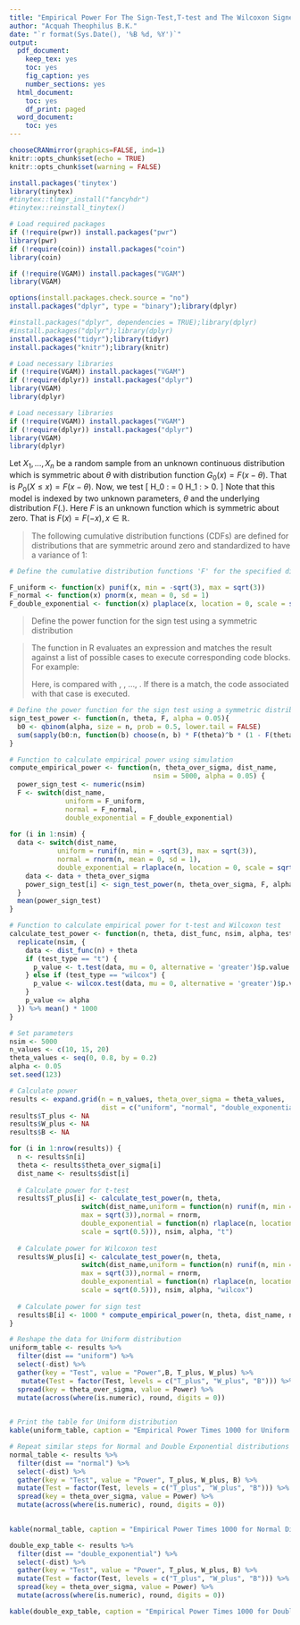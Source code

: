 ```yaml
---
title: "Empirical Power For The Sign-Test,T-test and The Wilcoxon Signed Rank Test"
author: "Acquah Theophilus B.K."
date: "`r format(Sys.Date(), '%B %d, %Y')`"
output:
  pdf_document:
    keep_tex: yes
    toc: yes
    fig_caption: yes
    number_sections: yes
  html_document:
    toc: yes
    df_print: paged
  word_document:
    toc: yes
---
```


```r
chooseCRANmirror(graphics=FALSE, ind=1)
knitr::opts_chunk$set(echo = TRUE)
knitr::opts_chunk$set(warning = FALSE)
```


```r
install.packages('tinytex')
library(tinytex)
#tinytex::tlmgr_install("fancyhdr")
#tinytex::reinstall_tinytex()
```

\vspace{10pt}
```r
# Load required packages
if (!require(pwr)) install.packages("pwr")
library(pwr)
if (!require(coin)) install.packages("coin")
library(coin)

if (!require(VGAM)) install.packages("VGAM")
library(VGAM)

options(install.packages.check.source = "no")
install.packages("dplyr", type = "binary");library(dplyr)

#install.packages("dplyr", dependencies = TRUE);library(dplyr)
#install.packages("dplyr");library(dplyr)
install.packages("tidyr");library(tidyr)
install.packages("knitr");library(knitr)

```

```r
# Load necessary libraries
if (!require(VGAM)) install.packages("VGAM")
if (!require(dplyr)) install.packages("dplyr")
library(VGAM)
library(dplyr)

# Load necessary libraries
if (!require(VGAM)) install.packages("VGAM")
if (!require(dplyr)) install.packages("dplyr")
library(VGAM)
library(dplyr)
```


Let $X_1, \ldots, X_n$ be a random sample from an unknown continuous distribution
which is symmetric about $\theta$ with distribution function $G_0(x) = F(x-\theta)$.
That is $P_0(X \leq x) = F(x-\theta)$. Now, we test
\[
H_0 : \theta = 0 \quad \text{versus} \quad H_1 : \theta > 0. \tag{1}
\]
Note that this model is indexed by two unknown parameters, $\theta$ and the 
underlying distribution $F(.)$. Here $F$ is an unknown function which is symmetric
about zero. That is $F(x) = F(-x), x\in \mathbb{R}$.

\begin{enumerate}
    \item \textbf{sign-test}\\
    The sign test, with test statistic $B = [ \text{number of } X_i's > 0]$, is
    appropriate for this problem. Under $H_0$, $B$ is a binomial random variable 
    with probability of success equal to 0.5. For any $\theta>0$, $B$ is a 
    binomial random variable with probability of success equal to
    \[
    1 - G_0(0) = 1 - F(-\theta) = F(\theta). \tag{2}
    \]
    The last equality follows from the fact that $F$ is a symmetric distribution.
    So if the rule rejects whenever $B\geq b_0$, the power function is calculated by
    \[
    p((\theta, F) = \sum_{b=b_0}^{n} \binom{n}{b} F(\theta)^b \left[1 - F(\theta)\right]^{n-b}.
    \]

    \item \textbf{t-test}\\
    The one-sample Student t-test for this location problem. We reject $H_0$ if
    \[
    T^+ = \frac{\bar{X}}{S/\sqrt{n}}
    \]
    is greater than $t_{1-\alpha, n-1}$, the upper $100(1 - \alpha)$th quantile 
    of a t-distribution with $n - 1$ degree of freedom. If the underlying 
    distribution is normal with mean $\theta$ and variance $\sigma^2$, the power
    function of the test based on $T^+$ is
    \[
    p(T^+ > t(\alpha, n - 1)|\theta, \sigma) = P\left(\frac{\bar{X}}{S/\sqrt{n}} > 
    t(\alpha, n - 1)|\theta, \sigma\right) \tag{3}
    \]
    \[
    = P\left(\frac{\frac{\bar{X}-\theta}{\sigma/\sqrt{n}}+\frac{\theta}{\sigma/\sqrt{n}}}{(s/\sqrt{n})} >         t(\alpha, n - 1)|\theta, \sigma\right) \tag{4}
    \]
    \[
    = P\left(T^* > t(\alpha, n - 1)|n - 1, \frac{\theta}{\sigma/\sqrt{n}}\right), \tag{5}
    \]
    where $T^*$ has a non-central t-distribution with degree of freedom $n - 1$,non-centrality 
    parameter $\frac{\theta}{\sigma/\sqrt{n}} =\sqrt{n}\theta/\sigma$
    
\item \textbf{Wilcoxon Signed Rank Test}\\
The power function of the Wilcoxon signed rank test is more complex, and we use 
simulation to calculate the empirical power function. You can calculate empirical 
power for the sign-test and t-test, if you do not want to use the exact power 
function given above.Replace the distribution function $F$ with the following 
symmetric distributions:

\begin{enumerate}
    \item Uniform distribution with mean 0 and variance 1,
    \item Normal distribution with mean 0 and variance 1, and
    \item Double exponential distribution with mean 0 and variance 1.
\end{enumerate}

Compute the empirical power for the sign-test, t-test, and the Wilcoxon signed 
rank test based on generating random samples of sizes 10, 15, and 20 from the 
above distributions.

Please refer to the attached PDF files on Canvas for more details on power function
and empirical power function.

\end{enumerate}

\textcolor{red}{CODE IMPLEMENTATION}

>    The following cumulative distribution functions (CDFs) are defined for 
>    distributions that are symmetric around zero and standardized to have a variance of 1:
\begin{enumerate}
 >   \item \textbf{Uniform distribution:} The uniform distribution is defined over an interval 
 >   $[a, b]$. To achieve a mean of 0 and a variance of 1, we set the bounds to $a = -\sqrt{3}$ 
 >   and $b = \sqrt{3}$ since the variance of a uniform distribution over $[a, b]$ is 
 >   $\frac{(b-a)^2}{12}$.
>    \item \textbf{Normal distribution:} The normal distribution is parameterized by its mean 
>    ($\mu$) and standard deviation ($\sigma$). A standard normal distribution, which has a mean 
>    of 0 and a standard deviation of 1, naturally has a variance of 1.
>   \item \textbf{Double exponential (Laplace) distribution:} The variance of the Laplace distribution
>   is given by $2 \cdot \text{scale}^2$. To obtain a variance of 1, the scale parameter is set to 
>   $\sqrt{0.5}$.
\end{enumerate}


\textcolor{red}{Define the cumulative distribution functions 'F' for the specified distributions}

```r
# Define the cumulative distribution functions 'F' for the specified distributions

F_uniform <- function(x) punif(x, min = -sqrt(3), max = sqrt(3))
F_normal <- function(x) pnorm(x, mean = 0, sd = 1)
F_double_exponential <- function(x) plaplace(x, location = 0, scale = sqrt(0.5))
```

> Define the power function for the sign test using a symmetric distribution

>The \texttt{switch} function in R evaluates an expression and matches the 
>result against a list of possible cases to execute corresponding code blocks. 
For example:
\begin{verbatim}
switch(expression,
       case1 = code_for_case1,
       case2 = code_for_case2,
       ...
       caseN = code_for_caseN)
\end{verbatim}
Here, \texttt{expression} is compared with \texttt{case1}, 
\texttt{case2}, ..., \texttt{caseN}. If there is a match, the code associated 
with that case is executed.

```r
# Define the power function for the sign test using a symmetric distribution
sign_test_power <- function(n, theta, F, alpha = 0.05){
  b0 <- qbinom(alpha, size = n, prob = 0.5, lower.tail = FALSE)
  sum(sapply(b0:n, function(b) choose(n, b) * F(theta)^b * (1 - F(theta))^(n - b)))
}

# Function to calculate empirical power using simulation
compute_empirical_power <- function(n, theta_over_sigma, dist_name,
                                    nsim = 5000, alpha = 0.05) {
  power_sign_test <- numeric(nsim)
  F <- switch(dist_name,
              uniform = F_uniform,
              normal = F_normal,
              double_exponential = F_double_exponential)
  
for (i in 1:nsim) {
  data <- switch(dist_name,
            uniform = runif(n, min = -sqrt(3), max = sqrt(3)),
            normal = rnorm(n, mean = 0, sd = 1),
            double_exponential = rlaplace(n, location = 0, scale = sqrt(0.5)))
    data <- data + theta_over_sigma
    power_sign_test[i] <- sign_test_power(n, theta_over_sigma, F, alpha)
  }
  mean(power_sign_test)
}
```

\textcolor{red}{Function to calculate empirical power for t-test and Wilcoxon test}
```r
# Function to calculate empirical power for t-test and Wilcoxon test
calculate_test_power <- function(n, theta, dist_func, nsim, alpha, test_type) {
  replicate(nsim, {
    data <- dist_func(n) + theta
    if (test_type == "t") {
      p_value <- t.test(data, mu = 0, alternative = 'greater')$p.value
    } else if (test_type == "wilcox") {
      p_value <- wilcox.test(data, mu = 0, alternative = 'greater')$p.value
    }
    p_value <= alpha
  }) %>% mean() * 1000
}
```

\textcolor{red}{Set Parameters, Calculate Power,Run Simulations}
```r
# Set parameters
nsim <- 5000
n_values <- c(10, 15, 20)
theta_values <- seq(0, 0.8, by = 0.2)
alpha <- 0.05
set.seed(123)

# Calculate power
results <- expand.grid(n = n_values, theta_over_sigma = theta_values, 
                       dist = c("uniform", "normal", "double_exponential"))
results$T_plus <- NA
results$W_plus <- NA
results$B <- NA

for (i in 1:nrow(results)) {
  n <- results$n[i]
  theta <- results$theta_over_sigma[i]
  dist_name <- results$dist[i]
  
  # Calculate power for t-test
  results$T_plus[i] <- calculate_test_power(n, theta, 
                  switch(dist_name,uniform = function(n) runif(n, min = -sqrt(3),
                  max = sqrt(3)),normal = rnorm,
                  double_exponential = function(n) rlaplace(n, location = 0, 
                  scale = sqrt(0.5))), nsim, alpha, "t")
  
  # Calculate power for Wilcoxon test
  results$W_plus[i] <- calculate_test_power(n, theta, 
                  switch(dist_name,uniform = function(n) runif(n, min = -sqrt(3),
                  max = sqrt(3)),normal = rnorm,
                  double_exponential = function(n) rlaplace(n, location = 0,
                  scale = sqrt(0.5))), nsim, alpha, "wilcox")
  
  # Calculate power for sign test
  results$B[i] <- 1000 * compute_empirical_power(n, theta, dist_name, nsim, alpha)
}

```

\textcolor{red}{Create Table For Uniform Distribution}
```r
# Reshape the data for Uniform distribution
uniform_table <- results %>%
  filter(dist == "uniform") %>%
  select(-dist) %>%
  gather(key = "Test", value = "Power",B, T_plus, W_plus) %>%
   mutate(Test = factor(Test, levels = c("T_plus", "W_plus", "B"))) %>%
  spread(key = theta_over_sigma, value = Power) %>%
  mutate(across(where(is.numeric), round, digits = 0))
  

# Print the table for Uniform distribution
kable(uniform_table, caption = "Empirical Power Times 1000 for Uniform Distribution")
```

\textcolor{red}{Create Table For Normal Distribution}
```r
# Repeat similar steps for Normal and Double Exponential distributions
normal_table <- results %>%
  filter(dist == "normal") %>%
  select(-dist) %>%
  gather(key = "Test", value = "Power", T_plus, W_plus, B) %>%
  mutate(Test = factor(Test, levels = c("T_plus", "W_plus", "B"))) %>%
  spread(key = theta_over_sigma, value = Power) %>%
  mutate(across(where(is.numeric), round, digits = 0))
  

kable(normal_table, caption = "Empirical Power Times 1000 for Normal Distribution")
```

\textcolor{red}{Create Table For Double Exponential Distribution}
```r
double_exp_table <- results %>%
  filter(dist == "double_exponential") %>%
  select(-dist) %>%
  gather(key = "Test", value = "Power", T_plus, W_plus, B) %>%
  mutate(Test = factor(Test, levels = c("T_plus", "W_plus", "B"))) %>%
  spread(key = theta_over_sigma, value = Power) %>%
  mutate(across(where(is.numeric), round, digits = 0))

kable(double_exp_table, caption = "Empirical Power Times 1000 for Double Exponential Distribution")

```








